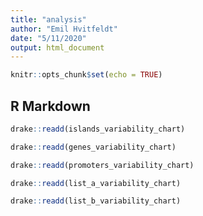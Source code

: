 ```yaml
---
title: "analysis"
author: "Emil Hvitfeldt"
date: "5/11/2020"
output: html_document
---
```


```r
knitr::opts_chunk$set(echo = TRUE)
```

## R Markdown

```r
drake::readd(islands_variability_chart)
```

```r
drake::readd(genes_variability_chart)
```

```r
drake::readd(promoters_variability_chart)
```

```r
drake::readd(list_a_variability_chart)
```

```r
drake::readd(list_b_variability_chart)
```


